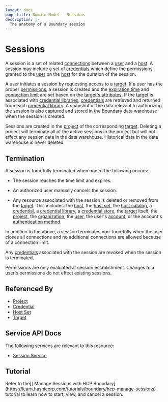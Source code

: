 ```yaml
---
layout: docs
page_title: Domain Model - Sessions
description: |-
  The anatomy of a Boundary session
---
```


# Sessions

A session is
a set of related [connections][]
between a [user][] and a [host][].
A session may include a set of [credentials][]
which define the permissions granted to the [user][] on the [host][] for the duration
of the session.

A user initiates a session
by requesting access to a [target][].
If a user has the proper [permissions][],
a session is created
and the [expiration time][] and [connection limit][]
are set based on the [target's attributes][].
If the [target][] is associated with [credential libraries][],
[credentials][] are retrieved and returned from each
[credential library][].
A snapshot of the data
relevant to authorizing the session
is also captured and stored in the Boundary data warehouse
when the session is created.

Sessions are created in the [project][] of the corresponding [target][].
Deleting a project will terminate all of the active sessions in the project
but will not effect any session data in the data warehouse.
Historical data in the data warehouse is never deleted.

## Termination

A session is forcefully terminated when one of the following occurs:

- The session reaches the time limit and expires.

- An authorized user manually cancels the session.

- Any resource associated with the session is deleted
  or removed from the [target][].
  This includes: the [host][], the [host set][], the [host catalog][],
  a [credential][], a [credential library][], a [credential store][],
  the [target][] itself, the [project][], the [organization][],
  the [user][], the user's [account][], or the account's [authentication method][].

In addition to the above,
a session terminates non-forcefully
when the user closes all connections
and no additional connections are allowed
because of a connection limit.

Any [credentials][] associated with the session are revoked when the session is
terminated.

Permissions are only evaluated at session establishment.
Changes to a user's permissions do not effect existing sessions.

## Referenced By

- [Project][]
- [Credential][]
- [Host Set][]
- [Target][]

[expiration time]: /docs/concepts/domain-model/targets#session_max_seconds
[connection limit]: /docs/concepts/domain-model/targets#session_connection_limit
[target's attributes]: /docs/concepts/domain-model/targets#tcp-target-attributes
[account]: /docs/concepts/domain-model/accounts
[accounts]: /docs/concepts/domain-model/accounts
[authentication method]: /docs/concepts/domain-model/auth-methods
[authentication methods]: /docs/concepts/domain-model/auth-methods
[connections]: /docs/concepts/domain-model/session-connections
[credential library]: /docs/concepts/domain-model/credential-libraries
[credential libraries]: /docs/concepts/domain-model/credential-libraries
[credential store]: /docs/concepts/domain-model/credential-stores
[credential stores]: /docs/concepts/domain-model/credential-stores
[credential]: /docs/concepts/domain-model/credentials
[credentials]: /docs/concepts/domain-model/credentials
[host catalog]: /docs/concepts/domain-model/host-catalogs
[host catalogs]: /docs/concepts/domain-model/host-catalogs
[host set]: /docs/concepts/domain-model/host-sets
[host sets]: /docs/concepts/domain-model/host-sets
[host]: /docs/concepts/domain-model/hosts
[hosts]: /docs/concepts/domain-model/hosts
[target]: /docs/concepts/domain-model/targets
[targets]: /docs/concepts/domain-model/targets
[user]: /docs/concepts/domain-model/users
[users]: /docs/concepts/domain-model/users
[organization]: /docs/concepts/domain-model/scopes#organizations
[organizations]: /docs/concepts/domain-model/scopes#organizations
[project]: /docs/concepts/domain-model/scopes#projects
[projects]: /docs/concepts/domain-model/scopes#projects
[permissions]: /docs/concepts/security/permissions

## Service API Docs

The following services are relevant to this resource:

- [Session Service](/api-docs/session-service)

## Tutorial

Refer to the[] Manage Sessions with HCP Boundary](https://learn.hashicorp.com/tutorials/boundary/hcp-manage-sessions) tutorial to learn how to start, view, and cancel a session.
